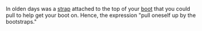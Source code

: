 In olden days was a [[strap]] attached to the top of your [[boot]] that you could pull to help get your boot on. Hence, the expression "pull oneself up by the bootstraps."